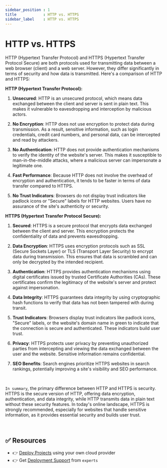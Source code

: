 ```yaml
---
sidebar_position : 1
title            : HTTP vs. HTTPS
sidebar_label    : HTTP vs. HTTPS
---
```


# HTTP vs. HTTPS

HTTP (Hypertext Transfer Protocol) and HTTPS (Hypertext Transfer Protocol Secure) are both protocols used for transmitting data between a web browser (client) and a web server. However, they differ significantly in terms of security and how data is transmitted. Here's a comparison of HTTP and HTTPS:

**HTTP (Hypertext Transfer Protocol):**

1. **Unsecured**: HTTP is an unsecured protocol, which means data exchanged between the client and server is sent in plain text. This makes it vulnerable to eavesdropping and interception by malicious actors.

2. **No Encryption**: HTTP does not use encryption to protect data during transmission. As a result, sensitive information, such as login credentials, credit card numbers, and personal data, can be intercepted and read by attackers.

3. **No Authentication**: HTTP does not provide authentication mechanisms to verify the identity of the website's server. This makes it susceptible to man-in-the-middle attacks, where a malicious server can impersonate a legitimate one.

4. **Fast Performance**: Because HTTP does not involve the overhead of encryption and authentication, it tends to be faster in terms of data transfer compared to HTTPS.

5. **No Trust Indicators**: Browsers do not display trust indicators like padlock icons or "Secure" labels for HTTP websites. Users have no assurance of the site's authenticity or security.

**HTTPS (Hypertext Transfer Protocol Secure):**

1. **Secured**: HTTPS is a secure protocol that encrypts data exchanged between the client and server. This encryption protects the confidentiality of data and prevents eavesdropping.

2. **Data Encryption**: HTTPS uses encryption protocols such as SSL (Secure Sockets Layer) or TLS (Transport Layer Security) to encrypt data during transmission. This ensures that data is scrambled and can only be decrypted by the intended recipient.

3. **Authentication**: HTTPS provides authentication mechanisms using digital certificates issued by trusted Certificate Authorities (CAs). These certificates confirm the legitimacy of the website's server and protect against impersonation.

4. **Data Integrity**: HTTPS guarantees data integrity by using cryptographic hash functions to verify that data has not been tampered with during transit.

5. **Trust Indicators**: Browsers display trust indicators like padlock icons, "Secure" labels, or the website's domain name in green to indicate that the connection is secure and authenticated. These indicators build user trust.

6. **Privacy**: HTTPS protects user privacy by preventing unauthorized parties from intercepting and viewing the data exchanged between the user and the website. Sensitive information remains confidential.

7. **SEO Benefits**: Search engines prioritize HTTPS websites in search rankings, potentially improving a site's visibility and SEO performance.

<br />

`In summary`, the primary difference between HTTP and HTTPS is security. HTTPS is the secure version of HTTP, offering data encryption, authentication, and data integrity, while HTTP transmits data in plain text without these security features. In today's online landscape, HTTPS is strongly recommended, especially for websites that handle sensitive information, as it provides essential security and builds user trust.

<br />

## ✅ Resources

- 👉 [Deploy Projects](https://deploypro.dev/) using your own cloud provider
- 👉 Get [Deployment Support](https://deploypro.dev/support/) from `experts` 
